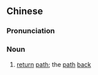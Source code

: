 {{also|归路}}
==Chinese==
{{zh-forms|s=归路}}

===Pronunciation===
{{zh-pron
|m=guīlù
|h=pfs=kûi-lu
|mn=kui-lō͘
|cat=n
}}

===Noun===
{{zh-noun}}

# {{lb|zh|literary}} [[return]] [[path]]; the [[path]] [[back]]